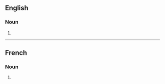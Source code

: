 ==English==

===Noun===
{{head|en|noun form}}

# {{plural of|fumet|lang=en}}

----

==French==

===Noun===
{{head|fr|noun plural form|g=m}}

# {{plural of|fumet|lang=fr}}